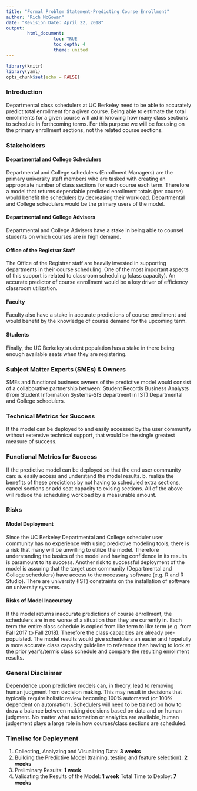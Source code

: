 ---
title: "Formal Problem Statement-Predicting Course Enrollment"
author: "Rich McGowan"
date: "Revision Date: April 22, 2018"
output: 
        html_document:
                  toc: TRUE
                  toc_depth: 4 
                  theme: united
---
```{r setup, include=FALSE}
library(knitr)
library(yaml)
opts_chunk$set(echo = FALSE)
```

### **Introduction**
Departmental class schedulers at UC Berkeley need to be able to accurately predict total enrollment for a given course.  Being able to estimate the total enrollments for a given course will aid in knowing how many class sections to schedule in forthcoming terms.  For this purpose we will be focusing on the primary enrollment sections, not the related course sections.

### **Stakeholders**

#### Departmental and College Schedulers
Departmental and College schedulers (Enrollment Managers) are the primary university staff members who are tasked with creating an appropriate number of class sections for each course each term.  Therefore a model that returns dependable predicted enrollment totals (per course) would benefit the schedulers by decreasing their workload.  Departmental and College schedulers would be the primary users of the model.  

#### Departmental and College Advisers
Departmental and College Advisers have a stake in being able to counsel students on which courses are in high demand. 

#### Office of the Registrar Staff
The Office of the Registrar staff are heavily invested in supporting departments in their course scheduling.  One of the most important aspects of this support is related to classroom scheduling (class capacity). An accurate predictor of course enrollment would be a key driver of efficiency classroom utilization.  

#### Faculty
Faculty also have a stake in accurate predictions of course enrollment and would benefit by the knowledge of course demand for the upcoming term. 

#### Students
Finally, the UC Berkeley student population has a stake in there being enough available seats when they are registering.

### **Subject Matter Experts (SMEs) & Owners**
SMEs and functional business owners of the predictive model would consist of a collaborative partnership between:
Student Records Business Analysts (from Student Information Systems-SIS department in IST) 
Departmental and College schedulers.

### **Technical Metrics for Success**
If the model can be deployed to and easily accessed by the user community without extensive technical support, that would be the single greatest measure of success.  

### **Functional Metrics for Success**
If the predictive model can be deployed so that the end user community can: a. easily access and understand the model results. b. realize the benefits of these predictions by not having to scheduled extra sections, cancel sections or add seat capacity to exising sections.  All of the above will reduce the scheduling workload by a measurable amount.

### **Risks** 

#### Model Deployment
Since the UC Berkeley Departmental and College scheduler user community has no experience with using predictive modeling tools, there is a risk that many will be unwilling to utilize the model. Therefore understanding the basics of the model and having confidence in its results is paramount to its success. Another risk to successful deployment of the model is assuring that the target user community (Departmental and College schedulers) have access to the necessary software (e.g. R and R Studio). There are university (IST) constraints on the installation of software on university systems.

#### Risks of Model Inaccuracy
If the model returns inaccurate predictions of course enrollment, the schedulers are in no worse of a situation than they are currently in.  Each term the entire class schedule is copied from like term to like term (e.g. from Fall 2017 to Fall 2018).  Therefore the class capacities are already pre-populated.  The model results would give schedulers an easier and hopefully a more accurate class capacity guideline to reference than having to look at the prior year's/term's class schedule and compare the resulting enrollment results.  

### **General Disclaimer**
Dependence upon predictive models can, in theory, lead to removing human judgment from decision making. This may result in decisions that typically require holistic review becoming 100% automated (or 100% dependent on automation).  Schedulers will need to be trained on how to draw a balance between making decisions based on data and on human judgment.  No matter what automation or analytics are available, human judgement plays a large role in how courses/class sections are scheduled.

### **Timeline for Deployment**
1. Collecting, Analyzing and Visualizing Data: **3 weeks**
2. Building the Predictive Model (training, testing and feature selection): **2 weeks**
3. Preliminary Results: **1 week**
4. Validating the Results of the Model: **1 week**
Total Time to Deploy: **7 weeks**